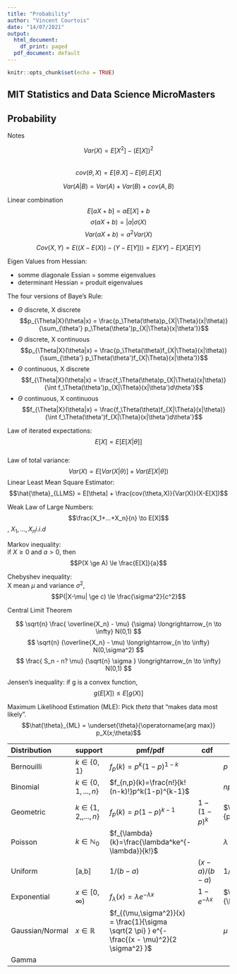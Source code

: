 ```yaml
---
title: "Probability"
author: "Vincent Courtois"
date: "14/07/2021"
output:
  html_document:
    df_print: paged
  pdf_document: default
---
```


```r
knitr::opts_chunk$set(echo = TRUE)
```

## MIT Statistics and Data Science MicroMasters
## Probability

Notes

$$Var(X) = E[X^2] - (E[X])^2$$  
$$cov(\theta,X)=E[\theta.X]-E[\theta].E[X]$$  

$$Var(A|B) = Var(A) + Var(B) + cov(A,B)$$


Linear combination
$$E[aX+b] = aE[X]+b$$
$$\sigma(aX+b) = |a|\sigma(X)$$
$$Var(aX+b) = a^2Var(X)$$

$$Cov(X,Y) = E((X-E(X))-(Y-E[Y])) = E[XY]-E[X]E[Y]$$

Eigen Values from Hessian:

* somme diagonale Essian = somme eigenvalues
* determinant Hessian = produit eigenvalues


The four versions of Baye's Rule:

* $\Theta$ discrete, X discrete  
  $$p_{\Theta|X}(\theta|x) = \frac{p_\Theta(\theta)p_{X|\Theta}(x|\theta)}{\sum_{\theta'} p_\Theta(\theta')p_{X|\Theta}(x|\theta')}$$
* $\Theta$ discrete, X continuous
  $$p_{\Theta|X}(\theta|x) = \frac{p_\Theta(\theta)f_{X|\Theta}(x|\theta)}{\sum_{\theta'} p_\Theta(\theta')f_{X|\Theta}(x|\theta')}$$
* $\Theta$ continuous, X discrete
  $$f_{\Theta|X}(\theta|x) = \frac{f_\Theta(\theta)p_{X|\Theta}(x|\theta)}{\int f_\Theta(\theta')p_{X|\Theta}(x|\theta')d\theta'}$$
* $\Theta$ continuous, X continuous
  $$f_{\Theta|X}(\theta|x) = \frac{f_\Theta(\theta)f_{X|\Theta}(x|\theta)}{\int f_\Theta(\theta')f_{X|\Theta}(x|\theta')d\theta'}$$


Law of iterated expectations: $$E[X] = E[E[X|\theta]]$$  
Law of total variance: $$Var(X) = E[Var(X|\theta)] + Var(E[X|\theta])$$
Linear Least Mean Square Estimator: $$\hat{\theta}_{LLMS} = E[\theta] + \frac{cov(\theta,X)}{Var(X)}(X-E[X])$$  

Weak Law of Large Numbers: $$\frac{X_1+...+X_n}{n} \to E[X]$$, $X_1,...,X_n i.i.d$

Markov inequality:  
if $X \ge 0$ and $a>0$, then $$P(X \ge A) \le \frac{E[X]}{a}$$

Chebyshev inequality:  
X mean $\mu$ and variance $\sigma^2$, $$P(|X-\mu| \ge c) \le \frac{\sigma^2}{c^2}$$

Central Limit Theorem

$$ \sqrt{n} \frac{ \overline{X_n} - \mu} {\sigma} \longrightarrow_{n \to \infty} N(0,1) $$
$$ \sqrt{n} (\overline{X_n} - \mu) \longrightarrow_{n \to \infty} N(0,\sigma^2) $$
$$ \frac{ S_n - n? \mu} {\sqrt{n} \sigma } \longrightarrow_{n \to \infty} N(0,1) $$





Jensen's inequality:
if g is a convex function, $$g(E[X]) \le E[g(X)]$$

Maximum Likelihood Estimation (MLE): Pick $theta$ that "makes data most likely".
$$\hat{\theta}_{ML} = \underset{\theta}{\operatorname{arg max}} p_X(x;\theta)$$

Distribution|support|pmf/pdf|cdf|mean|variance|
:-----------|--|----|-------|---|----|--------|
Bernouilli|$k\in \{0,1\}$|$f_p(k)=p^k (1-p)^{1-k}$||$p$|$p(1-p)$
Binomial|$k\in \{0,1,...,n\}$|$f_{n,p}(k)=\frac{n!}{k!(n-k)!}p^k(1-p)^{k-1}$||$np$|$np(1-p)$
Geometric|$k\in \{1,2,,...,n\}$|$f_p(k)=p(1-p)^{k-1}$|$1-(1-p)^k$|$\frac{1}{p}$|$\frac{1-p}{p^2}$
Poisson|$k\in \mathbb{N}_0$|$f_{\lambda}(k)=\frac{\lambda^ke^{-\lambda}}{k!}$||$\lambda$|$\lambda$
Uniform|[a,b]|$1/(b-a)$|$(x-a)/(b-a)$|$1/2(a+b)$|$1/12(b-a)^2$
Exponential|$x\in[0,\infty)$|$f_{\lambda}(x)=\lambda e^{-\lambda x}$|$1-e^{-\lambda x}$|$\frac{1}{\lambda}$|$\frac{1}{\lambda^2}$
Gaussian/Normal|$x\in \mathbb{R}$|$f_{(\mu,\sigma^2)}(x) = \frac{1}{\sigma \sqrt{2 \pi} } e^{-\frac{(x - \mu)^2}{2 \sigma^2} }$||$\mu$|$\sigma^2$
Gamma||||||



